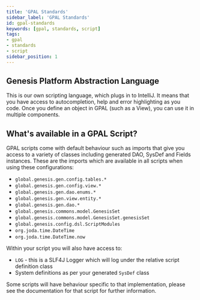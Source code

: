 ```yaml
---
title: 'GPAL Standards'
sidebar_label: 'GPAL Standards'
id: gpal-standards
keywords: [gpal, standards, script]
tags:
- gpal
- standards
- script
sidebar_position: 1
---
```


## Genesis Platform Abstraction Language
This is our own scripting language, which plugs in to IntelliJ.
It means that you have access to autocompletion, help and error highlighting as you code. Once you define an object in GPAL (such as a View), you can use it in multiple components.

## What's available in a GPAL Script?

GPAL scripts come with default behaviour such as imports that give you access to a variety of classes including generated DAO, SysDef and Fields instances.
These are the imports which are available in all scripts when using these configurations:
- `global.genesis.gen.config.tables.*`
- `global.genesis.gen.config.view.*`
- `global.genesis.gen.dao.enums.*`
- `global.genesis.gen.view.entity.*`
- `global.genesis.gen.dao.*`
- `global.genesis.commons.model.GenesisSet`
- `global.genesis.commons.model.GenesisSet.genesisSet`
- `global.genesis.config.dsl.ScriptModules`
- `org.joda.time.DateTime`
- `org.joda.time.DateTime.now`

Within your script you will also have access to:
- `LOG` - this is a SLF4J Logger which will log under the relative script definition class
- System definitions as per your generated `SysDef` class

Some scripts will have behaviour specific to that implementation, please see the documentation for that script for further information.
